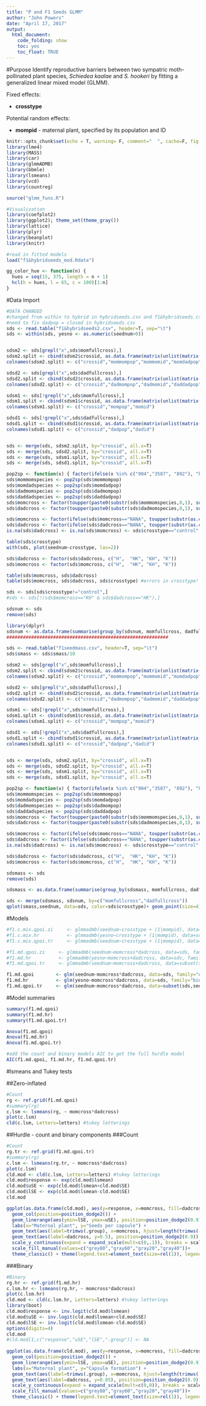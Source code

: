 ```yaml
---
title: "P and F1 Seeds GLMM"
author: "John Powers"
date: "April 17, 2017"
output:
  html_document:
    code_folding: show
    toc: yes
    toc_float: TRUE
---
```

<style type="text/css">
.main-container { max-width: 1600px; margin-left: 0; margin-right: auto; }
img{ max-width:200%; height: auto; }
td, th { padding : 6px }
</style>

#Purpose
Identify reproductive barriers between two sympatric moth-pollinated plant species, *Schiedea kaalae* and *S. hookeri* by fitting a generalized linear mixed model (GLMM).

Fixed effects:

* **crosstype**

Potential random effects:

* **mompid** - maternal plant, specified by its population and ID


```r
knitr::opts_chunk$set(echo = T, warning= F, comment="  ", cache=F, fig.width=9)
library(lme4)
library(MASS)
library(car)
library(glmmADMB)
library(bbmle)
library(lsmeans)
library(vcd)
library(countreg)

source("glmm_funs.R")

#Visualization
library(coefplot2)
library(ggplot2); theme_set(theme_gray())
library(lattice)
library(plyr)
library(beanplot)
library(knitr)

#read in fitted models
load("f1&hybridseeds_mod.Rdata")

gg_color_hue <- function(n) {
  hues = seq(15, 375, length = n + 1)
  hcl(h = hues, l = 65, c = 100)[1:n]
}
```

#Data Import

```r
#DATA CHANGED
#changed from within to hybrid in hybridseeds.csv and f1&hybridseeds.csv: 615	597	hook	794	2	892	hybrid	K	HK	16
#need to fix dadpop = closed in hybridseeds.csv
sds <- read.table("f1&hybridseeds2.csv", header=T, sep="\t")
sds <- within(sds, yesno <- as.numeric(seednum>0))


sdsm2 <- sds[grepl("x",sds$momfullcross),]
sdsm2.split <- cbind(sdsm2$crossid, as.data.frame(matrix(unlist(matrix(lapply(matrix(unlist(strsplit(as.character(sdsm2$momfullcross), " x ", fixed=T)), nrow=2), function(x) { spl <- unlist(strsplit(unlist(strsplit(x, " ", fixed=T)), "-", fixed=T)); c(spl[1],gsub("-NA","",paste(spl[2],spl[3],spl[4], sep="-"))) }), ncol=2)), ncol=4, byrow=T)))
colnames(sdsm2.split) <- c("crossid","mommompop","mommomid","momdadpop","momdadid")

sdsd2 <- sds[grepl("x",sds$dadfullcross),]
sdsd2.split <- cbind(sdsd2$crossid, as.data.frame(matrix(unlist(matrix(lapply(matrix(unlist(strsplit(as.character(sdsd2$dadfullcross), " x ", fixed=T)), nrow=2), function(x) { spl <- unlist(strsplit(unlist(strsplit(x, " ", fixed=T)), "-", fixed=T)); c(spl[1],gsub("-NA","",paste(spl[2],spl[3],spl[4], sep="-"))) }), ncol=2)), ncol=4, byrow=T)))
colnames(sdsd2.split) <- c("crossid","dadmompop","dadmomid","daddadpop","daddadid")

sdsm1 <- sds[!grepl("x",sds$momfullcross),]
sdsm1.split <- cbind(sdsm1$crossid, as.data.frame(matrix(unlist(matrix(lapply(as.character(sdsm1$momfullcross), function(x) { spl <- unlist(strsplit(unlist(strsplit(x, " ", fixed=T)), "-", fixed=T)); c(spl[1],gsub("-NA","",paste(spl[2],spl[3],spl[4], sep="-"))) }), ncol=2)), ncol=2, byrow=T)))
colnames(sdsm1.split) <- c("crossid","mompop","momid")

sdsd1 <- sds[!grepl("x",sds$dadfullcross),]
sdsd1.split <- cbind(sdsd1$crossid, as.data.frame(matrix(unlist(matrix(lapply(as.character(sdsd1$dadfullcross), function(x) { spl <- unlist(strsplit(unlist(strsplit(x, " ", fixed=T)), "-", fixed=T)); c(spl[1],gsub("-NA","",paste(spl[2],spl[3],spl[4], sep="-"))) }), ncol=2)), ncol=2, byrow=T)))
colnames(sdsd1.split) <- c("crossid","dadpop","dadid")


sds <- merge(sds, sdsm2.split, by="crossid", all.x=T)
sds <- merge(sds, sdsd2.split, by="crossid", all.x=T)
sds <- merge(sds, sdsm1.split, by="crossid", all.x=T)
sds <- merge(sds, sdsd1.split, by="crossid", all.x=T)

pop2sp <- function(x) { factor(ifelse(x %in% c("904","3587", "892"), "kaal", ifelse(is.na(x),NA,"hook")))}
sds$mommomspecies <- pop2sp(sds$mommompop)
sds$momdadspecies <- pop2sp(sds$momdadpop)
sds$dadmomspecies <- pop2sp(sds$dadmompop)
sds$daddadspecies <- pop2sp(sds$daddadpop)
sds$momcross <- factor(toupper(paste0(substr(sds$mommomspecies,0,1), substr(sds$momdadspecies,0,1))))
sds$dadcross <- factor(toupper(paste0(substr(sds$dadmomspecies,0,1), substr(sds$daddadspecies,0,1))))

sds$momcross <- factor(ifelse(sds$momcross=="NANA", toupper(substr(as.character(pop2sp(sds$mompop)),0,1)), as.character(sds$momcross)))
sds$dadcross <- factor(ifelse(sds$dadcross=="NANA", toupper(substr(as.character(pop2sp(sds$dadpop)),0,1)), as.character(sds$dadcross)))
is.na(sds$dadcross) <- is.na(sds$momcross) <- sds$crosstype=="control"

table(sds$crosstype)
with(sds, plot(seednum~crosstype, las=2))

sds$dadcross <- factor(sds$dadcross, c("H",  "HK", "KH", "K"))
sds$momcross <- factor(sds$momcross, c("H",  "HK", "KH", "K"))

table(sds$momcross, sds$dadcross)
table(sds$momcross, sds$dadcross, sds$crosstype) #errors in crosstype!

sds <- sds[sds$crosstype!="control",]
#sds <- sds[!(sds$momcross=="KH" & sds$dadcross=="HK"),]

sdsnum <- sds
remove(sds)

library(dplyr)
sdsnum <- as.data.frame(summarise(group_by(sdsnum, momfullcross, dadfullcross, crosstype), seednum = mean(seednum)))
###########################################################

sds <- read.table("f1seedmass.csv", header=T, sep="\t")
sds$smass <- sds$smass/10

sdsm2 <- sds[grepl("x",sds$momfullcross),]
sdsm2.split <- cbind(sdsm2$crossid, as.data.frame(matrix(unlist(matrix(lapply(matrix(unlist(strsplit(as.character(sdsm2$momfullcross), " x ", fixed=T)), nrow=2), function(x) { spl <- unlist(strsplit(unlist(strsplit(x, " ", fixed=T)), "-", fixed=T)); c(spl[1],gsub("-NA","",paste(spl[2],spl[3],spl[4], sep="-"))) }), ncol=2)), ncol=4, byrow=T)))
colnames(sdsm2.split) <- c("crossid","mommompop","mommomid","momdadpop","momdadid")

sdsd2 <- sds[grepl("x",sds$dadfullcross),]
sdsd2.split <- cbind(sdsd2$crossid, as.data.frame(matrix(unlist(matrix(lapply(matrix(unlist(strsplit(as.character(sdsd2$dadfullcross), " x ", fixed=T)), nrow=2), function(x) { spl <- unlist(strsplit(unlist(strsplit(x, " ", fixed=T)), "-", fixed=T)); c(spl[1],gsub("-NA","",paste(spl[2],spl[3],spl[4], sep="-"))) }), ncol=2)), ncol=4, byrow=T)))
colnames(sdsd2.split) <- c("crossid","dadmompop","dadmomid","daddadpop","daddadid")

sdsm1 <- sds[!grepl("x",sds$momfullcross),]
sdsm1.split <- cbind(sdsm1$crossid, as.data.frame(matrix(unlist(matrix(lapply(as.character(sdsm1$momfullcross), function(x) { spl <- unlist(strsplit(unlist(strsplit(x, " ", fixed=T)), "-", fixed=T)); c(spl[1],gsub("-NA","",paste(spl[2],spl[3],spl[4], sep="-"))) }), ncol=2)), ncol=2, byrow=T)))
colnames(sdsm1.split) <- c("crossid","mompop","momid")

sdsd1 <- sds[!grepl("x",sds$dadfullcross),]
sdsd1.split <- cbind(sdsd1$crossid, as.data.frame(matrix(unlist(matrix(lapply(as.character(sdsd1$dadfullcross), function(x) { spl <- unlist(strsplit(unlist(strsplit(x, " ", fixed=T)), "-", fixed=T)); c(spl[1],gsub("-NA","",paste(spl[2],spl[3],spl[4], sep="-"))) }), ncol=2)), ncol=2, byrow=T)))
colnames(sdsd1.split) <- c("crossid","dadpop","dadid")


sds <- merge(sds, sdsm2.split, by="crossid", all.x=T)
sds <- merge(sds, sdsd2.split, by="crossid", all.x=T)
sds <- merge(sds, sdsm1.split, by="crossid", all.x=T)
sds <- merge(sds, sdsd1.split, by="crossid", all.x=T)

pop2sp <- function(x) { factor(ifelse(x %in% c("904","3587", "892"), "kaal", ifelse(is.na(x),NA,"hook")))}
sds$mommomspecies <- pop2sp(sds$mommompop)
sds$momdadspecies <- pop2sp(sds$momdadpop)
sds$dadmomspecies <- pop2sp(sds$dadmompop)
sds$daddadspecies <- pop2sp(sds$daddadpop)
sds$momcross <- factor(toupper(paste0(substr(sds$mommomspecies,0,1), substr(sds$momdadspecies,0,1))))
sds$dadcross <- factor(toupper(paste0(substr(sds$dadmomspecies,0,1), substr(sds$daddadspecies,0,1))))

sds$momcross <- factor(ifelse(sds$momcross=="NANA", toupper(substr(as.character(pop2sp(sds$mompop)),0,1)), as.character(sds$momcross)))
sds$dadcross <- factor(ifelse(sds$dadcross=="NANA", toupper(substr(as.character(pop2sp(sds$dadpop)),0,1)), as.character(sds$dadcross)))
is.na(sds$dadcross) <- is.na(sds$momcross) <- sds$crosstype=="control"

sds$dadcross <- factor(sds$dadcross, c("H",  "HK", "KH", "K"))
sds$momcross <- factor(sds$momcross, c("H",  "HK", "KH", "K"))

sdsmass <- sds
remove(sds)

sdsmass <- as.data.frame(summarise(group_by(sdsmass, momfullcross, dadfullcross), smass = mean(smass)))

sds <- merge(sdsmass, sdsnum, by=c("momfullcross","dadfullcross"))
qplot(smass,seednum, data=sds, color=sds$crosstype)+ geom_point(size=4) +  theme_gray(base_size=20) + xlab("Avg seed mass") + ylab("Avg seeds per pollination") + scale_color_discrete(name="Cross type")
```

#Models

```r
#f1.c.mix.qpoi.zi     <- glmmadmb(seednum~crosstype + (1|mompid), data=sds, family="nbinom1", zeroInflation=T)
#f1.c.mix.hr          <- glmmadmb(yesno~crosstype + (1|mompid), data=sds, family="binom")
#f1.c.mix.qpoi.tr     <- glmmadmb(seednum~crosstype + (1|mompid), data=subset(sds,seednum>0), family="truncnbinom1", admb.opts = admbControl(shess = FALSE, noinit = FALSE))

#f1.md.qpoi.zi     <- glmmadmb(seednum~momcross*dadcross, data=sds, family="nbinom1", zeroInflation=T)
#f1.md.hr          <- glmmadmb(yesno~momcross+dadcross, data=sds, family="binom")
#f1.md.qpoi.tr     <- glmmadmb(seednum~momcross+dadcross, data=subset(sds,seednum>0), family="truncnbinom1", admb.opts = admbControl(shess = FALSE, noinit = FALSE))

f1.md.qpoi        <- glm(seednum~momcross*dadcross, data=sds, family="quasipoisson")
f1.md.hr          <- glm(yesno~momcross*dadcross, data=sds, family="binomial")
f1.md.qpoi.tr     <- glm(seednum~momcross*dadcross, data=subset(sds,seednum>0), family="quasipoisson")
```

#Model summaries
```r
summary(f1.md.qpoi)
summary(f1.md.hr)
summary(f1.md.qpoi.tr)

Anova(f1.md.qpoi)
Anova(f1.md.hr)
Anova(f1.md.qpoi.tr)

#add the count and binary models AIC to get the full hurdle model
AIC(f1.md.qpoi, f1.md.hr, f1.md.qpoi.tr)
```


#lsmeans and Tukey tests

##Zero-inflated 
```r
#Count
rg <- ref.grid(f1.md.qpoi)
#summary(rg)
c.lsm <- lsmeans(rg, ~ momcross*dadcross)
plot(c.lsm)
cld(c.lsm, Letters=letters) #tukey letterings
```

##Hurdle - count and binary components
###Count
```r
#Count
rg.tr <- ref.grid(f1.md.qpoi.tr)
#summary(rg)
c.lsm <- lsmeans(rg.tr, ~ momcross*dadcross)
plot(c.lsm)
cld.mod <- cld(c.lsm, Letters=letters) #tukey letterings
cld.mod$response <- exp(cld.mod$lsmean)
cld.mod$uSE <- exp(cld.mod$lsmean+cld.mod$SE)
cld.mod$lSE <- exp(cld.mod$lsmean-cld.mod$SE)
cld.mod

ggplot(as.data.frame(cld.mod), aes(y=response, x=momcross, fill=dadcross)) +
  geom_col(position=position_dodge2()) +
  geom_linerange(aes(ymin=lSE, ymax=uSE), position=position_dodge2(0.9)) +
  labs(x="Maternal plant", y="Seeds per capsule") +
  geom_text(aes(label=trimws(.group), x=momcross, hjust=length(trimws(.group))/30), position=position_dodge2(0.9), vjust=-2) + 
  geom_text(aes(label=dadcross, y=0.5), position=position_dodge2(0.9)) +
  scale_y_continuous(expand = expand_scale(mult=c(0,.1)), breaks = scales::pretty_breaks(n = 20))+
  scale_fill_manual(values=c("grey80","gray60","gray20","gray40"))+
  theme_classic() + theme(legend.text=element_text(size=rel(1)), legend.position="bottom", axis.text = element_text(colour="black", size=rel(1)), text=element_text(size=14), axis.ticks.x = element_blank()) + guides(fill=F)
```

###Binary
```r
#Binary
rg.hr <- ref.grid(f1.md.hr)
c.lsm.hr <- lsmeans(rg.hr, ~ momcross*dadcross)
plot(c.lsm.hr)
cld.mod <- cld(c.lsm.hr, Letters=letters) #tukey letterings
library(boot)
cld.mod$response <- inv.logit(cld.mod$lsmean)
cld.mod$uSE <- inv.logit(cld.mod$lsmean+cld.mod$SE)
cld.mod$lSE <- inv.logit(cld.mod$lsmean-cld.mod$SE)
options(digits=4)
cld.mod
#cld.mod[1,c("response","uSE","lSE",".group")] <- NA
     
ggplot(as.data.frame(cld.mod), aes(y=response, x=momcross, fill=dadcross)) +
  geom_col(position=position_dodge2()) +
  geom_linerange(aes(ymin=lSE, ymax=uSE), position=position_dodge2(0.9)) +
  labs(x="Maternal plant", y="Capsule formation") +
  geom_text(aes(label=trimws(.group), x=momcross, hjust=length(trimws(.group))/30), position=position_dodge2(0.9), vjust=-4) + 
  geom_text(aes(label=dadcross, y=0.05), position=position_dodge2(0.9)) +
  scale_y_continuous(expand = expand_scale(mult=c(0,0)), breaks = scales::pretty_breaks(n = 5), limits=c(0,1)) +
  scale_fill_manual(values=c("grey80","gray60","gray20","gray40"))+
  theme_classic() + theme(legend.text=element_text(size=rel(1)), legend.position="bottom", axis.text = element_text(colour="black", size=rel(1)), text=element_text(size=14), axis.ticks.x = element_blank()) + guides(fill=F)
```